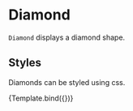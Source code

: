 
<Meta title="Addons/Annotation/Symbols/Diamond" />

# Diamond


`Diamond` displays a diamond shape.

<ArgsTable of={Diamond} />

## Styles

Diamonds can be styled using css.

<Canvas>
    <Story
        name="styled"
        args={{
            style: { fill: '#dd9999', stroke: '#993333', strokeWidth: '1px' },
            cx: 80,
            cy: 50,
            r: 20,
        }}
        component={Diamond}
        decorators={[ChartSymbolDecorator]}
    >
        {Template.bind({})}
    </Story>
</Canvas>
